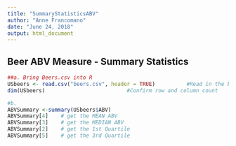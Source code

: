 ```yaml
---
title: "SummaryStatisticsABV"
author: "Anne Francomano"
date: "June 24, 2018"
output: html_document
---
```


## Beer ABV Measure - Summary Statistics
```r
##a. Bring Beers.csv into R   
USbeers <- read.csv("beers.csv", header = TRUE)          #Read in the beers datafile
dim(USbeers)                          #Confirm row and column count

#b. 
ABVSummary <-summary(USbeers$ABV)
ABVSummary[4]    # get the MEAN ABV
ABVSummary[3]    # get the MEDIAN ABV
ABVSummary[2]    # get the 1st Quartile
ABVSummary[5]    # get the 3rd Quartile

```
